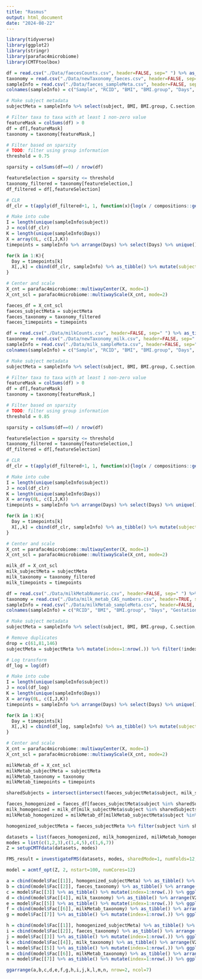 ```yaml
---
title: "Rasmus"
output: html_document
date: "2024-08-22"
---
```


```r
library(tidyverse)
library(ggplot2)
library(stringr)
library(parafac4microbiome)
library(CMTFtoolbox)
```

```r
df = read.csv("./Data/faecesCounts.csv", header=FALSE, sep=" ") %>% as_tibble()
taxonomy = read.csv("./Data/newTaxonomy_faeces.csv", header=FALSE, sep=" ") %>% as_tibble()
sampleInfo = read.csv("./Data/faeces_sampleMeta.csv", header=FALSE, sep=" ") %>% as_tibble()
colnames(sampleInfo) = c("Sample", "RCID", "BMI", "BMI.group", "Days", "Gestational.age", "C.section", "AB.infant", "AB.mother", "Secretor", "Lewis", "subject")

# Make subject metadata
subjectMeta = sampleInfo %>% select(subject, BMI, BMI.group, C.section, Secretor, Lewis) %>% unique() %>% mutate(subject=as.character(subject)) %>% arrange(subject)

# Filter taxa to taxa with at least 1 non-zero value
featureMask = colSums(df) > 0
df = df[,featureMask]
taxonomy = taxonomy[featureMask,]

# Filter based on sparsity
# TODO: filter using group information
threshold = 0.75

sparsity = colSums(df==0) / nrow(df)

featureSelection = sparsity <= threshold
taxonomy_filtered = taxonomy[featureSelection,]
df_filtered = df[,featureSelection]

# CLR
df_clr = t(apply(df_filtered+1, 1, function(x){log(x / compositions::geometricmean(x))})) %>% as_tibble()

# Make into cube
I = length(unique(sampleInfo$subject))
J = ncol(df_clr)
K = length(unique(sampleInfo$Days))
X = array(0L, c(I,J,K))
timepoints = sampleInfo %>% arrange(Days) %>% select(Days) %>% unique() %>% pull()

for(k in 1:K){
  Day = timepoints[k]
  X[,,k] = cbind(df_clr, sampleInfo) %>% as_tibble() %>% mutate(subject=as.character(subject)) %>% filter(Days == Day) %>% select(c(colnames(df_clr),subject)) %>% right_join(subjectMeta) %>% arrange(subject) %>% select(-colnames(subjectMeta)) %>% as.matrix()
}

# Center and scale
X_cnt = parafac4microbiome::multiwayCenter(X, mode=1)
X_cnt_scl = parafac4microbiome::multiwayScale(X_cnt, mode=2)

faeces_df = X_cnt_scl
faeces_subjectMeta = subjectMeta
faeces_taxonomy = taxonomy_filtered
faeces_timepoints = timepoints
```
```r
df = read.csv("./Data/milkCounts.csv", header=FALSE, sep=" ") %>% as_tibble()
taxonomy = read.csv("./Data/newTaxonomy_milk.csv", header=FALSE, sep=" ") %>% as_tibble()
sampleInfo = read.csv("./Data/milk_sampleMeta.csv", header=FALSE, sep=" ") %>% as_tibble()
colnames(sampleInfo) = c("Sample", "RCID", "BMI", "BMI.group", "Days", "Gestational.age", "C.section", "AB.infant", "AB.mother", "Secretor", "Lewis", "subject")

# Make subject metadata
subjectMeta = sampleInfo %>% select(subject, BMI, BMI.group, C.section, Secretor, Lewis) %>% unique() %>% mutate(subject=as.character(subject)) %>% arrange(subject)

# Filter taxa to taxa with at least 1 non-zero value
featureMask = colSums(df) > 0
df = df[,featureMask]
taxonomy = taxonomy[featureMask,]

# Filter based on sparsity
# TODO: filter using group information
threshold = 0.85

sparsity = colSums(df==0) / nrow(df)

featureSelection = sparsity <= threshold
taxonomy_filtered = taxonomy[featureSelection,]
df_filtered = df[,featureSelection]

# CLR
df_clr = t(apply(df_filtered+1, 1, function(x){log(x / compositions::geometricmean(x))})) %>% as_tibble()

# Make into cube
I = length(unique(sampleInfo$subject))
J = ncol(df_clr)
K = length(unique(sampleInfo$Days))
X = array(0L, c(I,J,K))
timepoints = sampleInfo %>% arrange(Days) %>% select(Days) %>% unique() %>% pull()

for(k in 1:K){
  Day = timepoints[k]
  X[,,k] = cbind(df_clr, sampleInfo) %>% as_tibble() %>% mutate(subject=as.character(subject)) %>% filter(Days == Day) %>% select(c(colnames(df_clr),subject)) %>% right_join(subjectMeta) %>% arrange(subject) %>% select(-colnames(subjectMeta)) %>% as.matrix()
}

# Center and scale
X_cnt = parafac4microbiome::multiwayCenter(X, mode=1)
X_cnt_scl = parafac4microbiome::multiwayScale(X_cnt, mode=2)

milk_df = X_cnt_scl
milk_subjectMeta = subjectMeta
milk_taxonomy = taxonomy_filtered
milk_timepoints = timepoints
```

```r
df = read.csv("./Data/milkMetabNumeric.csv", header=FALSE, sep=" ") %>% as_tibble()
taxonomy = read.csv("./Data/milk_metab_CAS_numbers.csv", header=TRUE, sep=" ") %>% as_tibble()
sampleInfo = read.csv("./Data/milkMetab_sampleMeta.csv", header=FALSE, sep=" ") %>% as_tibble()
colnames(sampleInfo) = c("RCID", "BMI", "BMI.group", "Days", "Gestational.age", "C.section", "AB.infant", "AB.mother", "Secretor", "Lewis", "subject")

# Make subject metadata
subjectMeta = sampleInfo %>% select(subject, BMI, BMI.group, C.section, Secretor, Lewis) %>% unique() %>% mutate(subject=as.character(subject)) %>% arrange(subject)

# Remove duplicates
drop = c(61,81,146)
subjectMeta = subjectMeta %>% mutate(index=1:nrow(.)) %>% filter(!index %in% drop) %>% select(-index) %>% arrange(subject)

# Log transform
df_log = log(df)

# Make into cube
I = length(unique(sampleInfo$subject))
J = ncol(df_log)
K = length(unique(sampleInfo$Days))
X = array(0L, c(I,J,K))
timepoints = sampleInfo %>% arrange(Days) %>% select(Days) %>% unique() %>% pull()

for(k in 1:K){
  Day = timepoints[k]
  X[,,k] = cbind(df_log, sampleInfo) %>% as_tibble() %>% mutate(subject=as.character(subject)) %>% filter(Days == Day) %>% select(c(colnames(df_log),subject)) %>% right_join(subjectMeta) %>% arrange(subject) %>% select(-colnames(subjectMeta)) %>% as.matrix()
}

# Center and scale
X_cnt = parafac4microbiome::multiwayCenter(X, mode=1)
X_cnt_scl = parafac4microbiome::multiwayScale(X_cnt, mode=2)

milkMetab_df = X_cnt_scl
milkMetab_subjectMeta = subjectMeta
milkMetab_taxonomy = taxonomy
milkMetab_timepoints = timepoints
```
```r
sharedSubjects = intersect(intersect(faeces_subjectMeta$subject, milk_subjectMeta$subject), milkMetab_subjectMeta$subject)

faeces_homogenized = faeces_df[faeces_subjectMeta$subject %in% sharedSubjects,,]
milk_homogenized = milk_df[milk_subjectMeta$subject %in% sharedSubjects,,]
milkMetab_homogenized = milkMetab_df[milkMetab_subjectMeta$subject %in% sharedSubjects,,]

homogenized_subjectMeta = faeces_subjectMeta %>% filter(subject %in% sharedSubjects) %>% arrange(subject)
```

```r
datasets = list(faeces_homogenized, milk_homogenized, milkMetab_homogenized)
modes = list(c(1,2,3),c(1,4,5),c(1,6,7))
Z = setupCMTFdata(datasets, modes)
```

```r
FMS_result = investigateFMS(datasets, modes, sharedMode=1, numFolds=12, numCores=12, jackKnife=TRUE)
```

```r
model = acmtf_opt(Z, 2, nstart=100, numCores=12)
```

```r
a = cbind(model$Fac[[1]], homogenized_subjectMeta) %>% as_tibble() %>% arrange(BMI.group, subject) %>% mutate(index=1:nrow(.)) %>% ggplot(aes(x=index,y=`1`,fill=as.factor(BMI.group))) + geom_bar(stat="identity") + theme(legend.position="none")
b = cbind(model$Fac[[2]], faeces_taxonomy) %>% as_tibble() %>% arrange(V2, V3, V4, V5, V6, V7, V1) %>% mutate(index=1:nrow(.)) %>% ggplot(aes(x=index,y=`1`,fill=as.factor(V3))) + geom_bar(stat="identity") + theme(legend.position="none")
c = model$Fac[[3]] %>% as_tibble() %>% mutate(index=1:nrow(.)) %>% ggplot(aes(x=index,y=V1)) + geom_line()
d = cbind(model$Fac[[4]], milk_taxonomy) %>% as_tibble() %>% arrange(V2, V3, V4, V5, V6, V7, V1) %>% mutate(index=1:nrow(.)) %>% ggplot(aes(x=index,y=`1`,fill=as.factor(V3))) + geom_bar(stat="identity") + theme(legend.position="none")
e = model$Fac[[5]] %>% as_tibble() %>% mutate(index=1:nrow(.)) %>% ggplot(aes(x=index,y=V1)) + geom_line()
f = cbind(model$Fac[[6]], milkMetab_taxonomy) %>% as_tibble() %>% arrange(X.CAS) %>% mutate(index=1:nrow(.)) %>% ggplot(aes(x=index,y=`1`)) + geom_bar(stat="identity") + theme(legend.position="none")
g = model$Fac[[7]] %>% as_tibble() %>% mutate(index=1:nrow(.)) %>% ggplot(aes(x=index,y=V1)) + geom_line()

h = cbind(model$Fac[[1]], homogenized_subjectMeta) %>% as_tibble() %>% arrange(BMI.group, subject) %>% mutate(index=1:nrow(.)) %>% ggplot(aes(x=index,y=`2`,fill=as.factor(BMI.group))) + geom_bar(stat="identity") + theme(legend.position="none")
i = cbind(model$Fac[[2]], faeces_taxonomy) %>% as_tibble() %>% arrange(V2, V3, V4, V5, V6, V7, V1) %>% mutate(index=1:nrow(.)) %>% ggplot(aes(x=index,y=`2`,fill=as.factor(V3))) + geom_bar(stat="identity") + theme(legend.position="none")
j = model$Fac[[3]] %>% as_tibble() %>% mutate(index=1:nrow(.)) %>% ggplot(aes(x=index,y=V2)) + geom_line()
k = cbind(model$Fac[[4]], milk_taxonomy) %>% as_tibble() %>% arrange(V2, V3, V4, V5, V6, V7, V1) %>% mutate(index=1:nrow(.)) %>% ggplot(aes(x=index,y=`2`,fill=as.factor(V3))) + geom_bar(stat="identity") + theme(legend.position="none")
l = model$Fac[[5]] %>% as_tibble() %>% mutate(index=1:nrow(.)) %>% ggplot(aes(x=index,y=V2)) + geom_line()
m = cbind(model$Fac[[6]], milkMetab_taxonomy) %>% as_tibble() %>% arrange(X.CAS) %>% mutate(index=1:nrow(.)) %>% ggplot(aes(x=index,y=`2`)) + geom_bar(stat="identity") + theme(legend.position="none")
n = model$Fac[[7]] %>% as_tibble() %>% mutate(index=1:nrow(.)) %>% ggplot(aes(x=index,y=V2)) + geom_line()

ggarrange(a,b,c,d,e,f,g,h,i,j,k,l,m,n, nrow=2, ncol=7)


```
